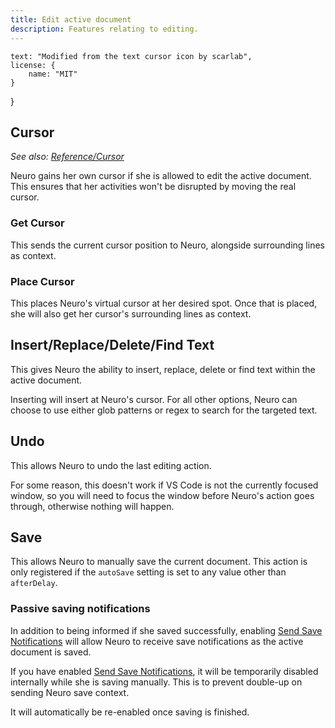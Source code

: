 ```yaml
---
title: Edit active document
description: Features relating to editing.
---
```



    text: "Modified from the text cursor icon by scarlab",
    license: {
        name: "MIT"
    }
}

<CenterIcon Icon={NeuroPilotEdit} credits="Edit active document logo by KTrain5369" attribs={attribs} />

## Cursor

*See also: [Reference/Cursor](/docs/client/reference/cursor)*

Neuro gains her own cursor if she is allowed to edit the active document. This ensures that her activities won't be disrupted by moving the real cursor.

### Get Cursor

This sends the current cursor position to Neuro, alongside surrounding lines as context.

### Place Cursor

This places Neuro's virtual cursor at her desired spot. Once that is placed, she will also get her cursor's surrounding lines as context.

## Insert/Replace/Delete/Find Text

This gives Neuro the ability to insert, replace, delete or find text within the active document.

Inserting will insert at Neuro's cursor.
For all other options, Neuro can choose to use either glob patterns or regex to search for the targeted text.

## Undo

This allows Neuro to undo the last editing action.

<Aside>

For some reason, this doesn't work if VS Code is not the currently focused window, so you will need to focus the window before Neuro's action goes through, otherwise nothing will happen.

</Aside>

## Save

This allows Neuro to manually save the current document.
This action is only registered if the `autoSave` setting is set to any value other than `afterDelay`.

### Passive saving notifications

In addition to being informed if she saved successfully, enabling [Send Save Notifications](/docs/client/reference/settings#send-save-notifications) will allow Neuro to receive save notifications as the active document is saved. 

<Aside type="tip">

If you have enabled [Send Save Notifications](/docs/client/reference/settings#send-save-notifications), it will be temporarily disabled internally while she is saving manually.
This is to prevent double-up on sending Neuro save context.

It will automatically be re-enabled once saving is finished.

</Aside>

